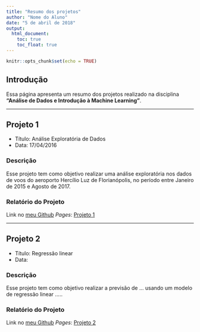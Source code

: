 ---
title: "Resumo dos projetos"
author: "Nome do Aluno"
date: "5 de abril de 2018"
output: 
  html_document:
    toc: true
    toc_float: true
---

```{r setup, include=FALSE}
knitr::opts_chunk$set(echo = TRUE)
```

## Introdução

Essa página apresenta um resumo dos projetos realizado na disciplina **"Análise de Dados e Introdução à Machine Learning"**.

***

## Projeto 1

* Título: Análise Exploratória de Dados
* Data: 17/04/2016

### Descrição
Esse projeto tem como objetivo realizar uma análise exploratória nos dados de voos do aeroporto Hercílio Luz de Florianópolis, no período entre Janeiro de 2015 e Agosto de 2017.

### Relatório do Projeto

Link no [meu Github](<https://github.com/pedroportelas>) *Pages*: [Projeto 1](projetos/teste1.html)

***

## Projeto 2

* Título: Regressão linear
* Data:

### Descrição
Esse projeto tem como objetivo realizar a previsão de ... usando um modelo de regressão linear .....

### Relatório do Projeto

Link no [meu Github](<https://github.com/Efsilvaa>) *Pages*: [Projeto 2](projetos/projeto1.html)